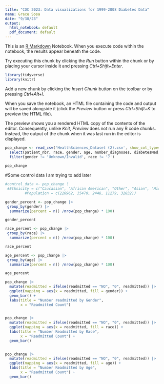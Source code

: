 ---
title: "CDC 2023: Data visualizations for 1999-2008 Diabetes Data"
name: Grace Sosa
date: "9/30/23"
output:
  html_notebook: default
  pdf_document: default
---

This is an [R Markdown](http://rmarkdown.rstudio.com) Notebook. When you execute code within the notebook, the results appear beneath the code. 

Try executing this chunk by clicking the *Run* button within the chunk or by placing your cursor inside it and pressing *Ctrl+Shift+Enter*. 

```{r}
library(tidyverse)
library(knitr)
```

Add a new chunk by clicking the *Insert Chunk* button on the toolbar or by pressing *Ctrl+Alt+I*.

When you save the notebook, an HTML file containing the code and output will be saved alongside it (click the *Preview* button or press *Ctrl+Shift+K* to preview the HTML file).

The preview shows you a rendered HTML copy of the contents of the editor. Consequently, unlike *Knit*, *Preview* does not run any R code chunks. Instead, the output of the chunk when it was last run in the editor is displayed.
```{r, eval = TRUE}
pop_change <- read_csv('HealthSciences_Dataset (2).csv', show_col_types = FALSE) |> 
  select(patient_nbr, race, gender, age, number_diagnoses, diabetesMed, readmitted) |> 
  filter(gender != 'Unknown/Invalid', race != '?')
  
pop_change
```

#Some control data I am trying to add later
```{r} 
#control_data <- pop_change (
 #Ethnicity = c("Caucasian", "African American", "Other", "Asian", "Hispanic"),
         #Population = c(226962, 35470, 2448, 11279, 32832))
```


```{r, eval = TRUE}
gender_percent <- pop_change |> 
 group_by(gender) |> 
  summarize(percent = n() /nrow(pop_change) * 100)

gender_percent
```

```{r, eval = TRUE}
race_percent <- pop_change |> 
 group_by(race) |> 
  summarize(percent = n() /nrow(pop_change) * 100)

race_percent
```

```{r, eval = TRUE}
age_percent <- pop_change |> 
 group_by(age) |> 
  summarize(percent = n() /nrow(pop_change) * 100)

age_percent
```


```{r, eval = TRUE}
pop_change |> 
  mutate(readmitted = ifelse(readmitted == "NO", "0", readmitted)) |> 
  ggplot(mapping = aes(x = readmitted, fill = gender)) +
  geom_bar() +
  labs(title = "Number readmitted by Gender",
       x = "Readmitted Count")
 
```




```{r, eval = TRUE}
pop_change |> 
  mutate(readmitted = ifelse(readmitted == "NO", "0", readmitted)) |> 
  ggplot(mapping = aes(x = readmitted, fill = race)) +
  labs(title = "Number Readmitted by Race",
       x = "Readmitted Count") +
  geom_bar()
  
```

```{r, eval = TRUE}
pop_change |> 
  mutate(readmitted = ifelse(readmitted == "NO", "0", readmitted)) |> 
  ggplot(mapping = aes(x = readmitted, fill = age)) +
  labs(title = "Number Readmitted by Age",
       x = "Readmitted Count") +
  geom_bar()
```




